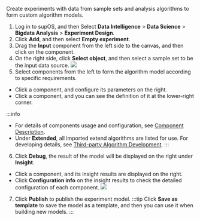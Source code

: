 
Create experiments with data from sample sets and analysis algorithms to form custom algorithm models.
1. Log in to supOS, and then Select **Data Intelligence** > **Data Science** > **Bigdata Analysis** > **Experiment Design**.
2. Click **Add**, and then select **Empty experiment**.
3. Drag the **Input** component from the left side to the canvas, and then click on the component.
4. On the right side, click **Select object**, and then select a sample set to be the input data source.
![](https://wordpressfreezonex.oss-accelerate.aliyuncs.com/supBD/5.png)
5. Select components from the left to form the algorithm model according to specific requirements.
- Click a component, and configure its parameters on the right.
- Click a component, and you can see the definition of it at the lower-right corner.

:::info
- For details of components usage and configuration, see <a href="Component Description">Component Description</a>.
- Under **Extended**, all imported extend algorithms are listed for use. For developing details, see <a href="../../category/third-party-algorithm">Third-party Algorithm Development</a>.
:::
6. Click **Debug**, the result of the model will be displayed on the right under **Insight**.
- Click a component, and its insight results are displayed on the right.
- Click **Configuration info** on the insight results to check the detailed configuration of each component.
![](https://wordpressfreezonex.oss-accelerate.aliyuncs.com/supBD/6.png)

7. Click **Publish** to publish the experiment model.
:::tip
Click **Save as template** to save the model as a template, and then you can use it when building new models.
:::